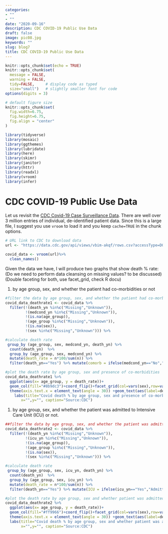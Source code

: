 ```yaml
---
categories:
- ""
- ""
date: "2020-09-16"
description: CDC COVID-19 Public Use Data
draft: false
image: pic08.jpg
keywords: ""
slug: blog7
title: CDC COVID-19 Public Use Data
---
```


```r
knitr::opts_chunk$set(echo = TRUE)
knitr::opts_chunk$set(
  message = FALSE, 
  warning = FALSE, 
  tidy=FALSE,     # display code as typed
  size="small")   # slightly smaller font for code
options(digits = 3)

# default figure size
knitr::opts_chunk$set(
  fig.width=6.75, 
  fig.height=6.75,
  fig.align = "center"
)
```

```r
library(tidyverse)
library(mosaic)
library(ggthemes)
library(lubridate)
library(here)
library(skimr)
library(janitor)
library(httr)
library(readxl)
library(vroom)
library(infer)
```

# CDC COVID-19 Public Use Data

Let us revisit the [CDC Covid-19 Case Surveillance Data](https://data.cdc.gov/Case-Surveillance/COVID-19-Case-Surveillance-Public-Use-Data/vbim-akqf). There are well over 3 million entries of individual, de-identified patient data. Since this is a large file, I suggest you use `vroom` to load it and you keep `cache=TRUE` in the chunk options.


```r
# URL link to CDC to download data
url <- "https://data.cdc.gov/api/views/vbim-akqf/rows.csv?accessType=DOWNLOAD"

covid_data <- vroom(url)%>%
  clean_names()
```

Given the data we have, I will produce two graphs that show death % rate:
(Do we need to perform data cleansing on missing values? to be discussed)
(Double faceting for both, use facet_grid, check R docu)

1. by age group, sex, and whether the patient had co-morbidities or not
```r

#filter the data by age group, sex, and whether the patient had co-morbidities or not
covid_data_deathrate1 <- covid_data %>% 
  filter(!(death_yn %in%c("Missing","Unknown")),
         !(medcond_yn %in%c("Missing","Unknown")),
         !(is.na(age_group)), 
         !(age_group %in%c("Missing","Unknown")),
         !(is.na(sex)), 
         !(sex %in%c("Missing","Unknown"))) %>% 

#calculate death rate
 group_by (age_group, sex, medcond_yn, death_yn) %>%
  count(death_yn)  %>%
  group_by (age_group, sex, medcond_yn) %>%
  mutate(death_rate = n*100/sum(n)) %>% 
  filter(death_yn=="Yes") %>% mutate(comorb = ifelse(medcond_yn=="No","Without Comorbidities","With Comorbidities"), death_rate = round(death_rate,1))

#plot the death rate by age group, sex and presence of co-morbidities
covid_data_deathrate1 %>%  
  ggplot(aes(x= age_group, y = death_rate))+
  geom_col(fill="#8b9dc3")+coord_flip()+facet_grid(col=vars(sex),row=vars(comorb))+
  theme(axis.text.x = element_text(angle = 30)) +geom_text(aes(label=death_rate), position=position_dodge(width=0.9),hjust = -0.25)  + theme_bw()+
    labs(title="Covid death % by age group, sex and presence of co-morbidities",
       x="",y="", caption="Source:CDC")

```

1. by age group, sex, and whether the patient was admitted to Intensive Care Unit (ICU) or not.

```r
##filter the data by age group, sex, and whether the patient was admitted to Intensive Care Unit (ICU) or not
covid_data_deathrate2 <- covid_data %>% 
  filter(!(death_yn %in%c("Missing","Unknown")),
         !(icu_yn %in%c("Missing","Unknown")),
         !(is.na(age_group)), 
         !(age_group %in%c("Missing","Unknown")),
         !(is.na(sex)), 
         !(sex %in%c("Missing","Unknown"))) %>% 

#calculate death rate
 group_by (age_group, sex, icu_yn, death_yn) %>%
  count(death_yn)  %>%
  group_by (age_group, sex, icu_yn) %>%
  mutate(death_rate = n*100/sum(n)) %>% 
  filter(death_yn=="Yes") %>% mutate(ICU = ifelse(icu_yn=="Yes","Admitted to ICU","No ICU"), death_rate = round(death_rate,1))

#plot the death rate by age group, sex and whether patient was admitted to ICU
covid_data_deathrate2 %>%  
  ggplot(aes(x= age_group, y = death_rate))+
  geom_col(fill="#ff9966")+coord_flip()+facet_grid(col=vars(sex),row=vars(ICU))+
  theme(axis.text.x = element_text(angle = 30)) +geom_text(aes(label=death_rate), position=position_dodge(width=0.9),hjust = -0.25)+ ggtitle("Covid death % by age group, sex and whether patient was admitted to ICU")+ theme_bw()+
  labs(title="Covid death % by age group, sex and whether patient was admitted to ICU",
       x="",y="", caption="Source:CDC")


```

